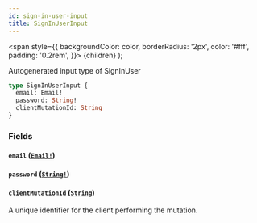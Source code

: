 ```yaml
---
id: sign-in-user-input
title: SignInUserInput
---
```


<span
style={{
      backgroundColor: color,
      borderRadius: '2px',
      color: '#fff',
      padding: '0.2rem',
    }}>
{children}
</span>
);

Autogenerated input type of SignInUser

```graphql
type SignInUserInput {
  email: Email!
  password: String!
  clientMutationId: String
}
```

### Fields

#### `email` ([`Email!`](/docs/api/scalars/email))

#### `password` ([`String!`](/docs/api/scalars/string))

#### `clientMutationId` ([`String`](/docs/api/scalars/string))

A unique identifier for the client performing the mutation.
